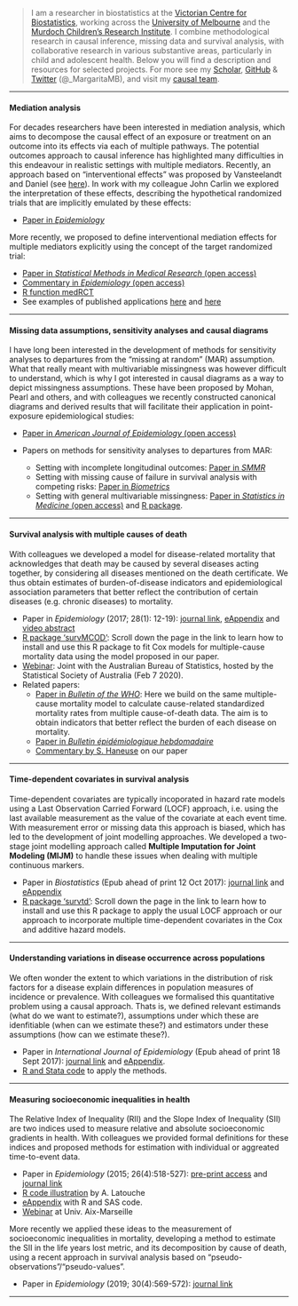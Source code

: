 

> I am a researcher in biostatistics at the [Victorian Centre for Biostatistics](http://www.vicbiostat.org.au), working across the [University of Melbourne](https://www.findanexpert.unimelb.edu.au/display/person793371) and the [Murdoch Children's Research Institute](https://www.mcri.edu.au/users/margarita-moreno-betancur). I combine methodological research in causal inference, missing data and survival analysis, with collaborative research in various substantive areas, particularly in child and adolescent health. Below you will find a description and resources for selected projects. 
> For more see my [Scholar](https://scholar.google.com.au/citations?user=aadVh5gAAAAJ&hl=en), [GitHub](https://github.com/moreno-betancur) & [Twitter](https://twitter.com/_MargaritaMB) (@_MargaritaMB), and visit my [causal team](http://www.vicbiostat.org.au/research/causal-inference-health-data-science-advancing-understanding-and-methods).


***

#### Mediation analysis

For decades researchers have been interested in mediation analysis, which aims to decompose the causal effect of an exposure or treatment on an outcome into its effects via each of multiple pathways. The potential outcomes approach to causal inference has highlighted many difficulties in this endeavour in realistic settings with multiple mediators. Recently, an approach based on "interventional effects" was proposed by Vansteelandt and Daniel (see [here](https://journals.lww.com/epidem/Abstract/2017/03000/Interventional_Effects_for_Mediation_Analysis_with.15.aspx)). In work with my colleague John Carlin we explored the interpretation of these effects, describing the hypothetical randomized trials that are implicitly emulated by these effects:

* [Paper in *Epidemiology*](https://journals.lww.com/epidem/Abstract/2018/09000/Understanding_Interventional_Effects___A_More.3.aspx)

More recently, we proposed to define interventional mediation effects for multiple mediators explicitly using the concept of the target randomized trial:

* [Paper in *Statistical Methods in Medical Research* (open access)](https://doi.org/10.1177/0962280221998409)
* [Commentary in *Epidemiology* (open access)](https://journals.lww.com/epidem/Fulltext/2021/03000/The_Target_Trial__A_Powerful_Device_Beyond.17.aspx)
* [R function medRCT](https://github.com/moreno-betancur/medRCT)
* See examples of published applications [here](https://royalsocietypublishing.org/doi/10.1098/rstb.2020.0028) and [here](https://www.clinicalkey.com.au/#!/content/playContent/1-s2.0-S1876285921002382?returnurl=https:%2F%2Flinkinghub.elsevier.com%2Fretrieve%2Fpii%2FS1876285921002382%3Fshowall%3Dtrue&amp;referrer=)

***

#### Missing data assumptions, sensitivity analyses and causal diagrams

I have long been interested in the development of methods for sensitivity analyses to departures from the "missing at random" (MAR) assumption. What that really meant with multivariable missingness was however difficult to understand, which is why I got interested in causal diagrams as a way to depict missingness assumptions. These have been proposed by Mohan, Pearl and others, and with colleagues we recently constructed canonical diagrams and derived results that will facilitate their application in point-exposure epidemiological studies:

* [Paper in *American Journal of Epidemiology* (open access)](https://academic.oup.com/aje/advance-article/doi/10.1093/aje/kwy173/5074351?searchresult=1)

* Papers on methods for sensitivity analyses to departures from MAR: 
    + Setting with incomplete longitudinal outcomes: [Paper in *SMMR*](http://journals.sagepub.com/doi/abs/10.1177/0962280213490014)
    + Setting with missing cause of failure in survival analysis with competing risks: [Paper in *Biometrics*](https://onlinelibrary.wiley.com/doi/abs/10.1111/biom.12295) 
    + Setting with general multivariable missingness: [Paper in *Statistics in Medicine* (open access)](https://onlinelibrary.wiley.com/doi/full/10.1002/sim.7643) and [R package](https://github.com/moreno-betancur/NARFCS).

***

#### Survival analysis with multiple causes of death

With colleagues we developed a model for disease-related mortality that acknowledges that death may be caused by several diseases acting together, by considering all diseases mentioned on the death certificate. We thus obtain estimates of burden-of-disease indicators and epidemiological association parameters that better reflect the contribution of certain diseases (e.g. chronic diseases) to mortality.

* Paper in *Epidemiology* (2017; 28(1): 12-19): [journal link](http://journals.lww.com/epidem/Abstract/2017/01000/Survival_Analysis_with_Multiple_Causes_of_Death_.3.aspx),  [eAppendix](http://download.lww.com/wolterskluwer_vitalstream_com/PermaLink/EDE/B/EDE_2016_06_22_MORENOBETANCUR_15-522_SDC001.pdf) and [video abstract](http://wolterskluwer.http.internapcdn.net/wolterskluwer_vitalstream_com/MP4s/permalink/ede/b/ede_2016_07_15_betancur_15-0522_sdc9.mp4)
* [R package 'survMCOD'](https://github.com/moreno-betancur/survMCOD): Scroll down the page in the link to learn how to install and use this R package to fit Cox models for multiple-cause mortality data using the model proposed in our paper.
* [Webinar](https://www.youtube.com/watch?v=tSK9EohnoiM&feature=youtu.be): Joint with the Australian Bureau of Statistics, hosted by the Statistical Society of Australia (Feb 7 2020).
* Related papers:
     + [Paper in *Bulletin of the WHO*](http://www.who.int/bulletin/volumes/94/12/16-172189.pdf): Here we build on the same multiple-cause mortality model to calculate cause-related standardized mortality rates from multiple cause-of-death data. The aim is to obtain indicators that better reflect the burden of each disease on mortality.
     + [Paper in *Bulletin épidémiologique hebdomadaire*](http://invs.santepubliquefrance.fr/beh/2017/1/pdf/2017_1_2.pdf)
     + [Commentary by S. Haneuse](http://journals.lww.com/epidem/Citation/2017/01000/Commentary___Multiple_Causes_of_Death__The.5.aspx) on our paper

***

#### Time-dependent covariates in survival analysis

Time-dependent covariates are typically incoporated in hazard rate models using a Last Observation Carried Forward (LOCF) approach, i.e. using the last available measurement as the value of the covariate at each event time. With measurement error or missing data this approach is biased, which has led to the development of joint modelling approaches. We developed a two-stage joint modelling approach called **Multiple Imputation for Joint Modeling (MIJM)** to handle these issues when dealing with multiple continuous markers.

* Paper in *Biostatistics* (Epub ahead of print 12 Oct 2017): [journal link](https://academic.oup.com/biostatistics/article-abstract/doi/10.1093/biostatistics/kxx046/4461848/Survival-analysis-with-time-dependent-covariates?redirectedFrom=fulltext) and [eAppendix](https://oup.silverchair-cdn.com/oup/backfile/Content_public/Journal/biostatistics/PAP/10.1093_biostatistics_kxx046/1/kxx046_Supp.pdf?Expires=1508323179&Signature=B1T3y0Paxl0JvBp8Z0g10ElmkDabUUQnZvs-bgon3bnsQDU8pUyfofiHcfaoRenjK-b5PNtGJcpOKf20hIUgXJoApCBJHFgQicFFq6vMTTCNARGso5cDZAQZYDHHonMj1p4HSh36ojaUqiIvvHRMK2btANWBbyV0zHb29kcQ6QD0xOaN3~tPmXFNoIgBQLNrxEIoaVdZbsFc0d0notf40HuntwrwNR3InLydufetGj1zFpM8tshqxZjsFpK9Pmy-oIyhA~xRVT4BqjwWQHHcOmhXB3l9GBq6SPYE6XeRS77TrAvFWhnyAYjI~r5G5aqSDYwm6Ced54X-ktTwuaUjtg__&Key-Pair-Id=APKAIUCZBIA4LVPAVW3Q)
* [R package 'survtd'](https://github.com/moreno-betancur/survtd): Scroll down the page in the link to learn how to install and use this R package to apply the usual LOCF approach or our approach to incorporate multiple time-dependent covariates in the Cox and additive hazard models.

***

#### Understanding variations in disease occurrence across populations

We often wonder the extent to which variations in the distribution of risk factors for a disease explain differences in population measures of incidence or prevalence. With colleagues we formalised this quantitative problem using a causal approach. Thats is, we defined relevant estimands (what do we want to estimate?), assumptions under which these are idenfitiable (when can we estimate these?) and estimators under these assumptions (how can we estimate these?).

* Paper in *International Journal of Epidemiology* (Epub ahead of print 18 Sept 2017): [journal link](https://academic.oup.com/ije/article-abstract/doi/10.1093/ije/dyx194/4161437/Measuring-the-impact-of-differences-in-risk-factor?redirectedFrom=fulltext) and [eAppendix](https://oup.silverchair-cdn.com/oup/backfile/Content_public/Journal/ije/PAP/10.1093_ije_dyx194/1/dyx194_Supp.pdf?Expires=1508324295&Signature=Yn4ELl3~~53U2boyXRDngjzd4okP1cDWGqmpv4NTwN6xgfmTIJ0qnuSG8FrsMluQecp3KKklboBju1rmklm8UUNnJEkpkxN67G3zclDbmdr8neNRJvU1AFntnjzl9EmEml6UyOq6mWaz6rm7z~Sxi7Th4-ZI0ih1UggLjHvUFvgsTJMdm~j3hgdek3f4mj6nRsktnV5Xz0gUhMI4qT3vjT68ffhCHUwy4IomDDSUXDQORufuVtQsJYhwGRdG21yHu7gGX3HL5VZ13soKHRqiQvnbKM0SSupjXY4t3ImYHxMsf8NaCbQD1boEnwOHw4BJWRQ71gd16KUk6LDNQNSU9Q__&Key-Pair-Id=APKAIUCZBIA4LVPAVW3Q).
* [R and Stata code](https://github.com/moreno-betancur/Population_comparisons/archive/master.zip) to apply the methods. 

***

#### Measuring socioeconomic inequalities in health

The Relative Index of Inequality (RII) and the Slope Index of Inequality (SII) are two indices used to measure relative and absolute socioeconomic gradients in health. With colleagues we provided formal definitions for these indices and proposed methods for estimation with individual or aggreated time-to-event data. 

* Paper in *Epidemiology* (2015; 26(4):518-527): [pre-print access](http://hdl.handle.net/11343/129569) and [journal link](http://journals.lww.com/epidem/Abstract/2015/07000/Relative_Index_of_Inequality_and_Slope_Index_of.12.aspx) 
* [R code illustration](https://rpubs.com/latoucha/206380) by A. Latouche
* [eAppendix](http://download.lww.com/wolterskluwer_vitalstream_com/PermaLink/EDE/A/EDE_2015_04_01_MORENOBETANCUR_EDE14-467_SDC1.pdf) with R and SAS code.
* [Webinar](https://www.youtube.com/watch?v=S6u3AcrtBuU) at Univ. Aix-Marseille

More recently we applied these ideas to the measurement of socioeconomic inequalities in mortality, developing a method to estimate the SII in the life years lost metric, and its decomposition by cause of death, using a recent approach in survival analysis based on "pseudo-observations"/"pseudo-values".

* Paper in *Epidemiology* (2019; 30(4):569-572): [journal link](https://journals.lww.com/epidem/Fulltext/2019/07000/A_Note_on_the_Measurement_of_Socioeconomic.15.aspx) 


***





